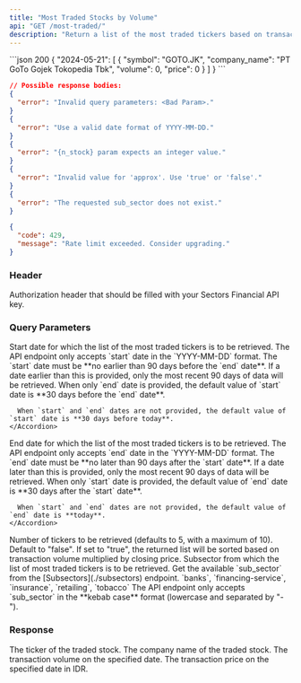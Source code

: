```yaml
---
title: "Most Traded Stocks by Volume"
api: "GET /most-traded/"
description: "Return a list of the most traded tickers based on transaction volume on a certain interval (**up to 90 days**)"
---
```


<ResponseExample>
```json 200
{
    "2024-05-21": [
      {
        "symbol": "GOTO.JK",
        "company_name": "PT GoTo Gojek Tokopedia Tbk",
        "volume": 0,
        "price": 0
      }
    ]
}
```

```json 400
// Possible response bodies:
{
  "error": "Invalid query parameters: <Bad Param>."
}
{
  "error": "Use a valid date format of YYYY-MM-DD."
}
{
  "error": "{n_stock} param expects an integer value."
}
{
  "error": "Invalid value for 'approx'. Use 'true' or 'false'."
}
{
  "error": "The requested sub_sector does not exist."
}
```

```json 429
{
  "code": 429,
  "message": "Rate limit exceeded. Consider upgrading."
}
```

</ResponseExample>

### Header

<ParamField header="Authorization" type="string" required>
  Authorization header that should be filled with your Sectors Financial API
  key.
</ParamField>

### Query Parameters

<ParamField query="start" type="string">
  Start date for which the list of the most traded tickers is to be retrieved.
  <AccordionGroup>
    <Accordion title="Format">
      The API endpoint only accepts `start` date in the `YYYY-MM-DD` format.
    </Accordion>
    <Accordion title="Earliest date">
      The `start` date must be **no earlier than 90 days before the `end`
      date**. If a date earlier than this is provided, only the most recent 90
      days of data will be retrieved.
    </Accordion>
    <Accordion title="Default value">
      When only `end` date is provided, the default value of `start` date is **30 days before the `end` date**.

      When `start` and `end` dates are not provided, the default value of `start` date is **30 days before today**.
    </Accordion>

  </AccordionGroup>
</ParamField>

<ParamField query="end" type="string">
  End date for which the list of the most traded tickers is to be retrieved.
  <AccordionGroup>
    <Accordion title="Format">
      The API endpoint only accepts `end` date in the `YYYY-MM-DD` format.
    </Accordion>
    <Accordion title="Latest date">
      The `end` date must be **no later than 90 days after the `start` date**.
      If a date later than this is provided, only the most recent 90 days of
      data will be retrieved.
    </Accordion>
    <Accordion title="Default value">
      When only `start` date is provided, the default value of `end` date is **30 days after the `start` date**.

      When `start` and `end` dates are not provided, the default value of `end` date is **today**.
    </Accordion>

  </AccordionGroup>
</ParamField>

<ParamField query="n_stock" type="integer" default="5">
  Number of tickers to be retrieved (defaults to 5, with a maximum of 10).
</ParamField>

<ParamField query="adjusted" type="boolean" default="false">
  Default to "false". If set to "true", the returned list will be sorted based
  on transaction volume multiplied by closing price.
</ParamField>

<ParamField query="sub_sector" type="string" default="all">
  Subsector from which the list of most traded tickers is to be retrieved.
  <AccordionGroup>
    <Accordion title="Get the available sub_sector">
      Get the available `sub_sector` from the [Subsectors](./subsectors)
      endpoint.
    </Accordion>
    <Accordion title="Examples of the sub_sector">
      `banks`, `financing-service`, `insurance`, `retailing`, `tobacco`
    </Accordion>
    <Accordion title="Format">
      The API endpoint only accepts `sub_sector` in the **kebab case** format
      (lowercase and separated by "-").
    </Accordion>
  </AccordionGroup>
</ParamField>

### Response

<ResponseField name="<date>" type="TradedData[]">
  <Expandable title="properties">
    <ResponseField name="TradedData.symbol" type="string">
      The ticker of the traded stock.
    </ResponseField>
    <ResponseField name="TradedData.company_name" type="string">
      The company name of the traded stock.
    </ResponseField>
    <ResponseField name="TradedData.volume" type="integer">
      The transaction volume on the specified date.
    </ResponseField>
    <ResponseField name="TradedData.price" type="integer">
      The transaction price on the specified date in IDR.
    </ResponseField>
  </Expandable>
</ResponseField>
